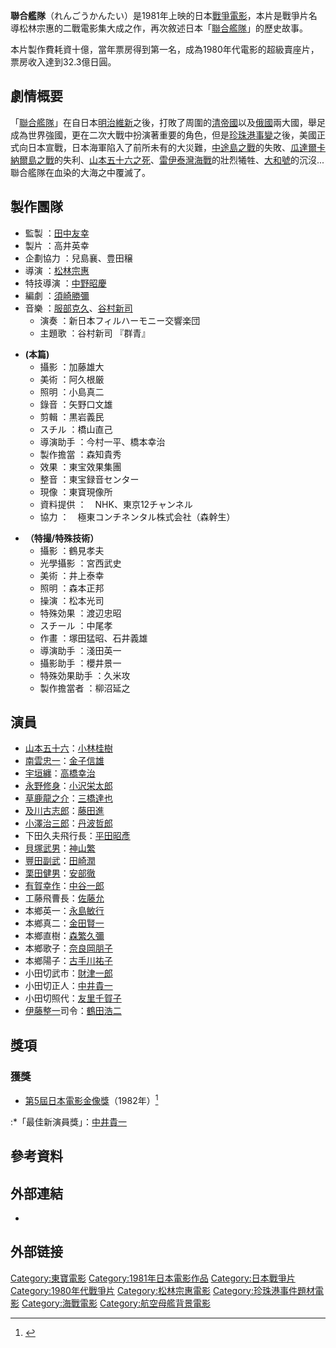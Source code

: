 {{otheruses|聯合艦隊司令長官 山本五十六}}
{{Infobox Film
| name               = 聯合艦隊
| original_name      = 連合艦隊
| image              = The Imperial Navy (Rengo kantai)1981 .jpg
| caption            =
| director           = [[松林宗惠|松林宗惠]]
| producer           = [[田中友幸|田中友幸]]
| writer             = [[須崎勝彌|須崎勝彌]]
| starring           = [[小林桂樹|小林桂樹]]<br>[[金子信雄|金子信雄]]<br>[[鶴田浩二|鶴田浩二]]<br>[[丹波哲郎|丹波哲郎]]<br>[[高橋幸治|高橋幸治]]
| music              = [[服部克久|服部克久]]<br>[[谷村新司|谷村新司]]
| narrator           = 平光淳之助
| cinematography     = [[加藤雄大|加藤雄大]]
| editing            = [[黑岩義民|黑岩義民]]
| production_company = [[東寶電影公司|東寶]]
| distributor        = 
| released           = {{JPN}} 1981年8月8日<br>{{HKG-1959}} 1981年12月5日<ref>[http://iha2005.web.fc2.com/hkmovie/hk1981e-b5.htm 香港電影票房 1981 〔外語電影〕]{{dead link|date=2018年1月 |bot=InternetArchiveBot |fix-attempted=yes }}，〈香港電影票房全紀錄〉</ref><br>{{TWN}} 1987年1月24日<ref>[http://cinema.nccu.edu.tw/BOX/3A/3A87.HTM 1987年台灣票房] {{webarchive|url=https://web.archive.org/web/20081026055758/http://cinema.nccu.edu.tw/box/3a/3a87.htm |date=2008-10-26 }}，〈[[台灣電影資料庫|台灣電影資料庫]]〉</ref>
| runtime            = 146分鐘
| country            = {{JPN}}
| language           = 日語
| budget             = 10億圓
| gross              = 19億圓
| preceded_by        = 
| followed_by        = 
| website            = 
| amg_id             = 
| imdb_id            = tt0085620
| cn_name            = 
| hk_name            = 聯合艦隊
| tw_name            = 
}}

'''聯合艦隊'''（れんごうかんたい）是1981年上映的日本[[戰爭電影|戰爭電影]]，本片是戰爭片名導松林宗惠的二戰電影集大成之作，再次敘述日本「[[聯合艦隊|聯合艦隊]]」的歷史故事。

本片製作費耗資十億，當年票房得到第一名，成為1980年代電影的超級賣座片，票房收入達到32.3億日圓。

== 劇情概要 ==
「[[聯合艦隊|聯合艦隊]]」在自日本[[明治維新|明治維新]]之後，打敗了周圍的[[清帝國|清帝國]]以及[[俄國|俄國]]兩大國，舉足成為世界強國，更在二次大戰中扮演著重要的角色，但是[[珍珠港事變|珍珠港事變]]之後，美國正式向日本宣戰，日本海軍陷入了前所未有的大災難，[[中途島之戰|中途島之戰]]的失敗、[[瓜達爾卡納爾島戰役|瓜達爾卡納爾島之戰]]的失利、[[復仇行動|山本五十六之死]]、[[雷伊泰灣海戰|雷伊泰灣海戰]]的壯烈犧牲、[[大和號|大和號]]的沉沒...聯合艦隊在血染的大海之中覆滅了。

== 製作團隊 ==
*監製 ：[[田中友幸|田中友幸]]
*製片 ：高井英幸
*企劃協力 ：兒島襄、豊田穣
*導演 ：[[松林宗惠|松林宗惠]]
*特技導演 ：[[中野昭慶|中野昭慶]]
*編劇 ：[[須崎勝彌|須崎勝彌]]
*音樂 ：[[服部克久|服部克久]]、[[谷村新司|谷村新司]]
**演奏 ：新日本フィルハーモニー交響楽団
**主題歌 ：谷村新司 『群青』

*'''(本篇)'''
**攝影 ：加藤雄大
**美術 ：阿久根厳
**照明 ：小島真二
**錄音 ：矢野口文雄
**剪輯 ：黒岩義民
**スチル ：橋山直己
**導演助手 ：今村一平、橋本幸治
**製作擔當 ：森知貴秀
**效果 ：東宝效果集團
**整音 ：東宝録音センター
**現像 ：東寶現像所
**資料提供 ：　NHK、東京12チャンネル
**協力 ：　極東コンチネンタル株式会社（森幹生）


*'''（特撮/特殊技術）'''
**攝影 ：鶴見孝夫
**光學攝影 ：宮西武史
**美術 ：井上泰幸
**照明 ：森本正邦
**操演 ：松本光司
**特殊効果 ：渡辺忠昭
**スチール ：中尾孝
**作畫 ：塚田猛昭、石井義雄
**導演助手 ：淺田英一
**攝影助手 ：櫻井景一
**特殊効果助手 ：久米攻
**製作擔當者 ：柳沼延之

== 演員 ==
*[[山本五十六|山本五十六]]：[[小林桂樹|小林桂樹]]
*[[南雲忠一|南雲忠一]]：[[金子信雄|金子信雄]]
*[[宇垣纏|宇垣纏]]：[[高橋幸治|高橋幸治]]
*[[永野修身|永野修身]]：[[小沢栄太郎|小沢栄太郎]]
*[[草鹿龍之介|草鹿龍之介]]：[[三橋達也|三橋達也]]
*[[及川古志郎|及川古志郎]]：[[藤田進_(日本演員)|藤田進]]
*[[小澤治三郎|小澤治三郎]]：[[丹波哲郎|丹波哲郎]]
*下田久夫飛行長：[[平田昭彥|平田昭彥]]
*[[貝塚武男|貝塚武男]]：[[神山繁|神山繁]]
*[[豐田副武|豐田副武]]：[[田崎潤|田崎潤]]
*[[栗田健男|栗田健男]]：[[安部徹|安部徹]]
*[[有賀幸作|有賀幸作]]：[[中谷一郎|中谷一郎]]
*工藤飛曹長：[[佐藤允|佐藤允]]
*本鄉英一：[[永島敏行|永島敏行]]
*本鄉真二：[[金田賢一|金田賢一]]
*本鄉直樹：[[森繁久彌|森繁久彌]]
*本鄉歌子：[[奈良岡朋子|奈良岡朋子]]
*本鄉陽子：[[古手川祐子|古手川祐子]]
*小田切武市：[[財津一郎|財津一郎]]
*小田切正人：[[中井貴一|中井貴一]]
*小田切照代：[[友里千賀子|友里千賀子]]
*[[伊藤整一|伊藤整一]]司令：[[鶴田浩二|鶴田浩二]]

== 獎項 ==
{{col-begin}}
{{col-2}}
=== 獲獎 ===

*[[第5回日本電影金像獎|第5屆日本電影金像獎]]（1982年）<ref>{{Cite web |url=http://www.japan-academy-prize.jp/prizes/?t=5 |title=第5屆日本電影金像獎入圍及得獎名單 |accessdate=2016-02-29 |archive-date=2015-06-08 |archive-url=https://web.archive.org/web/20150608023136/http://www.japan-academy-prize.jp/prizes/?t=5 |dead-url=no }}</ref>
:*「最佳新演員獎」：[[中井貴一|中井貴一]]
{{col-end}}

==參考資料==
<div class="references-small">
<references/>
</div>

== 外部連結 ==
*{{IMDB title|0085620|聯合艦隊}}

== 外部链接 ==
{{松林宗惠}}
{{DEFAULTSORT:Rengoukantai}}
[[Category:東寶電影|Category:東寶電影]]
[[Category:1981年日本電影作品|Category:1981年日本電影作品]]
[[Category:日本戰爭片|Category:日本戰爭片]]
[[Category:1980年代戰爭片|Category:1980年代戰爭片]] 
[[Category:松林宗惠電影|Category:松林宗惠電影]]
[[Category:珍珠港事件題材電影|Category:珍珠港事件題材電影]]
[[Category:海戰電影|Category:海戰電影]]
[[Category:航空母艦背景電影|Category:航空母艦背景電影]]